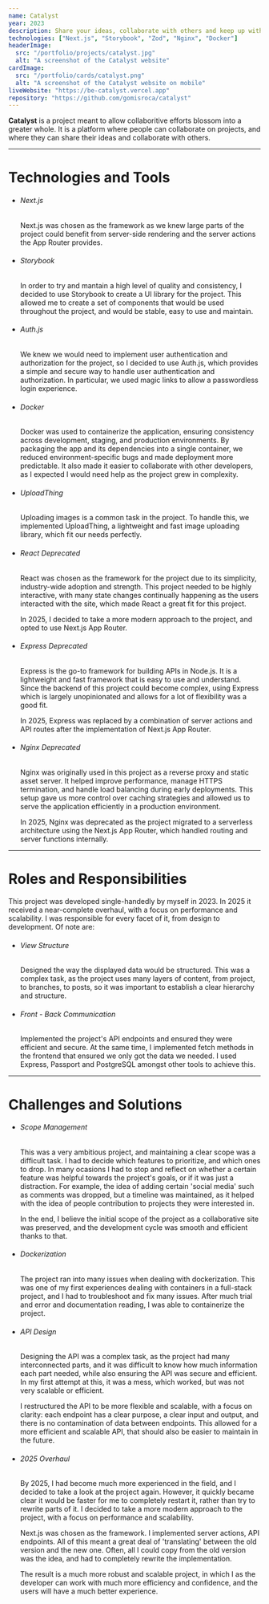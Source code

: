 ```yaml
---
name: Catalyst
year: 2023
description: Share your ideas, collaborate with others and keep up with what's happening.
technologies: ["Next.js", "Storybook", "Zod", "Nginx", "Docker"]
headerImage:
  src: "/portfolio/projects/catalyst.jpg"
  alt: "A screenshot of the Catalyst website"
cardImage:
  src: "/portfolio/cards/catalyst.png"
  alt: "A screenshot of the Catalyst website on mobile"
liveWebsite: "https://be-catalyst.vercel.app"
repository: "https://github.com/gomisroca/catalyst"
---
```


<strong>Catalyst</strong> is a project meant to allow collaboritive efforts
blossom into a greater whole. It is a platform where people can collaborate on
projects, and where they can share their ideas and collaborate with others.

<hr />

<h1 class="text-2xl">Technologies and Tools</h1>
<ul>
  <li>
    <h6 className="text-lg font-semibold">Next.js</h6>
    <p>
      Next.js was chosen as the framework as we knew large parts of the project
      could benefit from server-side rendering and the server actions the App
      Router provides.
    </p>
  </li>
  <li>
    <h6 className="text-lg font-semibold">Storybook</h6>
    <p>
      In order to try and mantain a high level of quality and consistency, I
      decided to use Storybook to create a UI library for the project. This
      allowed me to create a set of components that would be used throughout the
      project, and would be stable, easy to use and maintain.
    </p>
  </li>
  <li>
    <h6 className="text-lg font-semibold">Auth.js</h6>
    <p>
      We knew we would need to implement user authentication and authorization
      for the project, so I decided to use Auth.js, which provides a simple and
      secure way to handle user authentication and authorization. In particular,
      we used magic links to allow a passwordless login experience.
    </p>
  </li>
  <li>
    <h6 className="text-lg font-semibold">Docker</h6>
    <p>
      Docker was used to containerize the application, ensuring consistency
      across development, staging, and production environments. By packaging the
      app and its dependencies into a single container, we reduced
      environment-specific bugs and made deployment more predictable. It also
      made it easier to collaborate with other developers, as I expected I would
      need help as the project grew in complexity.
    </p>
  </li>
  <li>
    <h6 className="text-lg font-semibold">UploadThing</h6>
    <p>
      Uploading images is a common task in the project. To handle this, we
      implemented UploadThing, a lightweight and fast image uploading library,
      which fit our needs perfectly.
    </p>
  </li>
  <li>
    <h6 className="text-lg font-semibold">
      React <span className="text-sm text-zinc-500 uppercase">Deprecated</span>
    </h6>
    <p>
      React was chosen as the framework for the project due to its simplicity,
      industry-wide adoption and strength. This project needed to be highly
      interactive, with many state changes continually happening as the users
      interacted with the site, which made React a great fit for this project.
    </p>
    <p>
      In 2025, I decided to take a more modern approach to the project, and
      opted to use Next.js App Router.
    </p>
  </li>
  <li>
    <h6 className="text-lg font-semibold">
      Express
      <span className="text-sm text-zinc-500 uppercase">Deprecated</span>
    </h6>
    <p>
      Express is the go-to framework for building APIs in Node.js. It is a
      lightweight and fast framework that is easy to use and understand. Since
      the backend of this project could become complex, using Express which is
      largely unopinionated and allows for a lot of flexibility was a good fit.
    </p>
    <p>
      In 2025, Express was replaced by a combination of server actions and API
      routes after the implementation of Next.js App Router.
    </p>
  </li>
  <li>
    <h6 className="text-lg font-semibold">
      Nginx <span className="text-sm text-zinc-500 uppercase">Deprecated</span>
    </h6>
    <p>
      Nginx was originally used in this project as a reverse proxy and static
      asset server. It helped improve performance, manage HTTPS termination, and
      handle load balancing during early deployments. This setup gave us more
      control over caching strategies and allowed us to serve the application
      efficiently in a production environment.
    </p>
    <p>
      In 2025, Nginx was deprecated as the project migrated to a serverless
      architecture using the Next.js App Router, which handled routing and
      server functions internally.
    </p>
  </li>
</ul>

<hr />

<h1 class="text-2xl">Roles and Responsibilities</h1>
This project was developed single-handedly by myself in 2023. In 2025 it
received a near-complete overhaul, with a focus on performance and scalability.
I was responsible for every facet of it, from design to development. Of note
are:
<ul>
  <li>
    <h6 className="text-lg font-semibold">View Structure</h6>
    <p>
      Designed the way the displayed data would be structured. This was a
      complex task, as the project uses many layers of content, from project, to
      branches, to posts, so it was important to establish a clear hierarchy and
      structure.
    </p>
  </li>
  <li>
    <h6 className="text-lg font-semibold">Front - Back Communication</h6>
    <p>
      Implemented the project's API endpoints and ensured they were efficient
      and secure. At the same time, I implemented fetch methods in the frontend
      that ensured we only got the data we needed. I used Express, Passport and
      PostgreSQL amongst other tools to achieve this.
    </p>
  </li>
</ul>

<hr />

<h1 class="text-2xl">Challenges and Solutions</h1>
<ul>
  <li>
    <h6 className="text-lg font-semibold">Scope Management</h6>
    <p>
      This was a very ambitious project, and maintaining a clear scope was a
      difficult task. I had to decide which features to prioritize, and which
      ones to drop. In many ocasions I had to stop and reflect on whether a
      certain feature was helpful towards the project's goals, or if it was just
      a distraction. For example, the idea of adding certain 'social media' such
      as comments was dropped, but a timeline was maintained, as it helped with
      the idea of people contribution to projects they were interested in.
    </p>
    <p>
      In the end, I believe the initial scope of the project as a collaborative
      site was preserved, and the development cycle was smooth and efficient
      thanks to that.
    </p>
  </li>
  <li>
    <h6 className="text-lg font-semibold">Dockerization</h6>
    <p>
      The project ran into many issues when dealing with dockerization. This was
      one of my first experiences dealing with containers in a full-stack
      project, and I had to troubleshoot and fix many issues. After much trial
      and error and documentation reading, I was able to containerize the
      project.
    </p>
  </li>
  <li>
    <h6 className="text-lg font-semibold">API Design</h6>
    <p>
      Designing the API was a complex task, as the project had many
      interconnected parts, and it was difficult to know how much information
      each part needed, while also ensuring the API was secure and efficient. In
      my first attempt at this, it was a mess, which worked, but was not very
      scalable or efficient.
    </p>
    <p>
      I restructured the API to be more flexible and scalable, with a focus on
      clarity: each endpoint has a clear purpose, a clear input and output, and
      there is no contamination of data between endpoints. This allowed for a
      more efficient and scalable API, that should also be easier to maintain in
      the future.
    </p>
  </li>
  <li>
    <h6 className="text-lg font-semibold">2025 Overhaul</h6>
    <p>
      By 2025, I had become much more experienced in the field, and I decided to
      take a look at the project again. However, it quickly became clear it
      would be faster for me to completely restart it, rather than try to
      rewrite parts of it. I decided to take a more modern approach to the
      project, with a focus on performance and scalability.
    </p>
    <p>
      Next.js was chosen as the framework. I implemented server actions, API
      endpoints. All of this meant a great deal of 'translating' between the old
      version and the new one. Often, all I could copy from the old version was
      the idea, and had to completely rewrite the implementation.
    </p>
    <p>
      The result is a much more robust and scalable project, in which I as the
      developer can work with much more efficiency and confidence, and the users
      will have a much better experience.
    </p>
  </li>
</ul>
